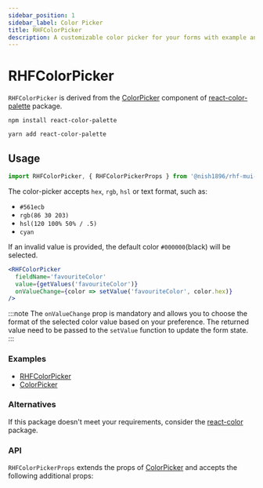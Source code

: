 ```yaml
---
sidebar_position: 1
sidebar_label: Color Picker
title: RHFColorPicker
description: A customizable color picker for your forms with example and API details for seamless functionality.
---
```



# RHFColorPicker

`RHFColorPicker` is derived from the [ColorPicker](https://www.npmjs.com/package/react-color-palette#usage) 
component of [react-color-palette](https://www.npmjs.com/package/react-color-palette) package.

```
npm install react-color-palette
```

```
yarn add react-color-palette
```

## Usage

```js
import RHFColorPicker, { RHFColorPickerProps } from '@nish1896/rhf-mui-components/misc/color-picker';
```

The color-picker accepts `hex`, `rgb`, `hsl` or text format, such as:
- `#561ecb`
- `rgb(86 30 203)`
- `hsl(120 100% 50% / .5)`
- `cyan`

If an invalid value is provided, the default color `#000000`(black) will be selected.

```jsx
<RHFColorPicker
  fieldName='favouriteColor'
  value={getValues('favouriteColor')}
  onValueChange={color => setValue('favouriteColor', color.hex)}
/>
```

:::note
The `onValueChange` prop is mandatory and allows you to choose the format
of the selected color value based on your preference. The returned value
need to be passed to the `setValue` function to update the form state.
:::

### Examples
- [RHFColorPicker](https://rhf-mui-components-examples.netlify.app/miscellaneous-components)
- [ColorPicker](https://www.npmjs.com/package/react-color-palette#usage)

### Alternatives
If this package doesn't meet your requirements, consider the
[react-color](https://www.npmjs.com/package/react-color) package.

### API
`RHFColorPickerProps` extends the props of [ColorPicker](https://www.npmjs.com/package/react-color-palette#api)
and accepts the following additional props:

<RHFColorPickerPropsTable />